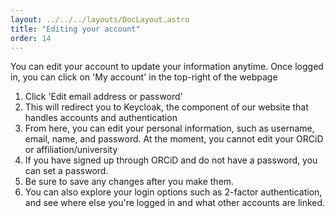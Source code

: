 ---
layout: ../../../layouts/DocLayout.astro
title: "Editing your account"
order: 14
---

You can edit your account to update your information anytime.
Once logged in, you can click on 'My account' in the top-right of the webpage

1. Click 'Edit email address or password'
2. This will redirect you to Keycloak, the component of our website that handles accounts and authentication
3. From here, you can edit your personal information, such as username, email, name, and password. At the moment, you cannot edit your ORCiD or affiliation/university
4. If you have signed up through ORCiD and do not have a password, you can set a password.
5. Be sure to save any changes after you make them.
6. You can also explore your login options such as 2-factor authentication, and see where else you're logged in and what other accounts are linked.
